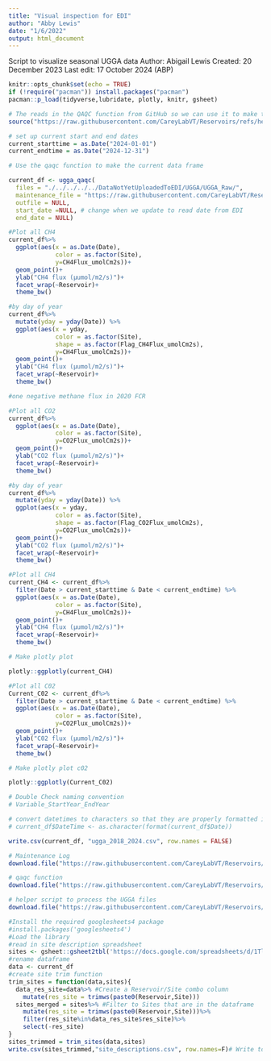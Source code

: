 ```yaml
---
title: "Visual inspection for EDI"
author: "Abby Lewis"
date: "1/6/2022"
output: html_document
---
```


Script to visualize seasonal UGGA data
Author: Abigail Lewis
Created: 20 December 2023
Last edit: 17 October 2024 (ABP)

```r
knitr::opts_chunk$set(echo = TRUE)
if (!require("pacman")) install.packages("pacman")
pacman::p_load(tidyverse,lubridate, plotly, knitr, gsheet)

# The reads in the QAQC function from GitHub so we can use it to make the data frame and qaqc it in this script
source("https://raw.githubusercontent.com/CareyLabVT/Reservoirs/refs/heads/master/Scripts/L1_functions/UGGA_create.R")

# set up current start and end dates
current_starttime = as.Date("2024-01-01")
current_endtime = as.Date("2024-12-31")
```


```r
# Use the qaqc function to make the current data frame

current_df <- ugga_qaqc(
  files = "./../../../../DataNotYetUploadedToEDI/UGGA/UGGA_Raw/",
  maintenance_file = "https://raw.githubusercontent.com/CareyLabVT/Reservoirs/master/Data/DataNotYetUploadedToEDI/UGGA/UGGA_Maintenance_Log.csv",
  outfile = NULL,
  start_date =NULL, # change when we update to read date from EDI
  end_date = NULL)

```


```r
#Plot all CH4
current_df%>%
  ggplot(aes(x = as.Date(Date), 
             color = as.factor(Site),
             y=CH4Flux_umolCm2s))+
  geom_point()+
  ylab("CH4 flux (µumol/m2/s)")+
  facet_wrap(~Reservoir)+
  theme_bw()

#by day of year
current_df%>%
  mutate(yday = yday(Date)) %>%
  ggplot(aes(x = yday, 
             color = as.factor(Site),
             shape = as.factor(Flag_CH4Flux_umolCm2s),
             y=CH4Flux_umolCm2s))+
  geom_point()+
  ylab("CH4 flux (µumol/m2/s)")+
  facet_wrap(~Reservoir)+
  theme_bw()

#one negative methane flux in 2020 FCR
```

```r
#Plot all CO2
current_df%>%
  ggplot(aes(x = as.Date(Date), 
             color = as.factor(Site),
             y=CO2Flux_umolCm2s))+
  geom_point()+
  ylab("CO2 flux (µumol/m2/s)")+
  facet_wrap(~Reservoir)+
  theme_bw()

#by day of year
current_df%>%
  mutate(yday = yday(Date)) %>%
  ggplot(aes(x = yday, 
             color = as.factor(Site),
             shape = as.factor(Flag_CO2Flux_umolCm2s),
             y=CO2Flux_umolCm2s))+
  geom_point()+
  ylab("CO2 flux (µumol/m2/s)")+
  facet_wrap(~Reservoir)+
  theme_bw()


```

```r
#Plot all CH4
current_CH4 <- current_df%>%
  filter(Date > current_starttime & Date < current_endtime) %>%
  ggplot(aes(x = as.Date(Date), 
             color = as.factor(Site),
             y=CH4Flux_umolCm2s))+
  geom_point()+
  ylab("CH4 flux (µumol/m2/s)")+
  facet_wrap(~Reservoir)+
  theme_bw()

# Make plotly plot

plotly::ggplotly(current_CH4)

#Plot all C02
Current_C02 <- current_df%>%
  filter(Date > current_starttime & Date < current_endtime) %>%
  ggplot(aes(x = as.Date(Date), 
             color = as.factor(Site),
             y=CO2Flux_umolCm2s))+
  geom_point()+
  ylab("C02 flux (µumol/m2/s)")+
  facet_wrap(~Reservoir)+
  theme_bw()

# Make plotly plot c02

plotly::ggplotly(Current_C02)

```

```r

# Double Check naming convention
# Variable_StartYear_EndYear

# convert datetimes to characters so that they are properly formatted in the output file
# current_df$DateTime <- as.character(format(current_df$Date))

write.csv(current_df, "ugga_2018_2024.csv", row.names = FALSE)


```

```r

# Maintenance Log
download.file("https://raw.githubusercontent.com/CareyLabVT/Reservoirs/refs/heads/master/Data/DataNotYetUploadedToEDI/UGGA/UGGA_Maintenance_Log.csv", "ugga_maintenancelog_2018_2024.csv")

# qaqc function
download.file("https://raw.githubusercontent.com/CareyLabVT/Reservoirs/refs/heads/master/Scripts/L1_functions/UGGA_create.R", "ugga_qaqc_2018_2024.R")

# helper script to process the UGGA files
download.file("https://raw.githubusercontent.com/CareyLabVT/Reservoirs/refs/heads/master/Data/DataNotYetUploadedToEDI/UGGA/UGGA_Raw/2024/FluxCalR_2024.R", "ugga_FluxCalR_2024.R")

```

```r
#Install the required googlesheets4 package
#install.packages('googlesheets4')
#Load the library
#read in site description spreadsheet
sites <- gsheet::gsheet2tbl('https://docs.google.com/spreadsheets/d/1TlQRdjmi_lzwFfQ6Ovv1CAozmCEkHumDmbg_L4A2e-8/')
#rename dataframe
data <- current_df
#create site trim function
trim_sites = function(data,sites){
  data_res_site=data%>% #Create a Reservoir/Site combo column
    mutate(res_site = trimws(paste0(Reservoir,Site)))
  sites_merged = sites%>% #Filter to Sites that are in the dataframe
    mutate(res_site = trimws(paste0(Reservoir,Site)))%>%
    filter(res_site%in%data_res_site$res_site)%>%
    select(-res_site)
}
sites_trimmed = trim_sites(data,sites)
write.csv(sites_trimmed,"site_descriptions.csv", row.names=F)# Write to file
```

